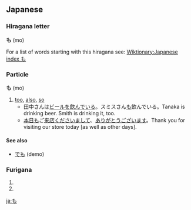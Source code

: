 ==Japanese==
===Hiragana letter===
'''も''' (mo)

For a list of words starting with this hiragana see: [[Wiktionary:Japanese index も]]

===Particle===
'''も''' (mo)

# [[too]], [[also]], [[so]]
#* 田中さんは[[ビール]]を[[飲む|飲んで]]いる。スミスさん<u>も</u>飲んでいる。Tanaka is drinking beer. Smith is drinking it, too.
#* [[本日]]<u>も</u>ご[[来店]][[くださる|くださいまして]]、[[ありがとうございます]]。Thank you for visiting our store today [as well as other days].

====See also====
* [[でも]] (demo)

===Furigana===
{{furigana|mo}}

# {{japdef|藻|[[algae]]}}
# {{japdef|喪|[[mourning]]}}

[[ja:も]]